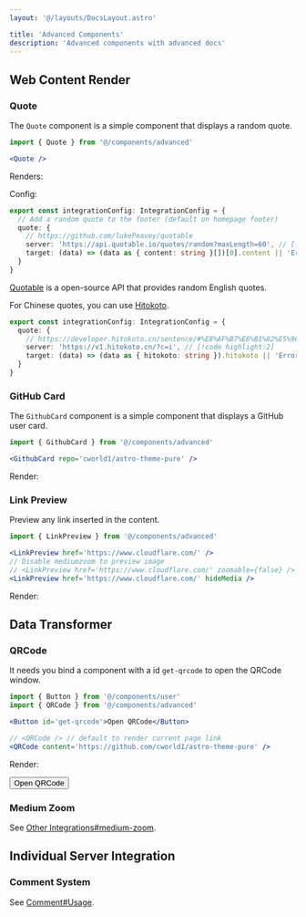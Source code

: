 ```yaml
---
layout: '@/layouts/DocsLayout.astro'

title: 'Advanced Components'
description: 'Advanced components with advanced docs'
---
```


## Web Content Render

### Quote

The `Quote` component is a simple component that displays a random quote.

```jsx
import { Quote } from '@/components/advanced'

<Quote />
```

Renders:


<Quote />

Config:

```ts title="src/site.config.ts"
export const integrationConfig: IntegrationConfig = {
  // Add a random quote to the footer (default on homepage footer)
  quote: {
    // https://github.com/lukePeavey/quotable
    server: 'https://api.quotable.io/quotes/random?maxLength=60', // [!code highlight:2]
    target: (data) => (data as { content: string }[])[0].content || 'Error'
  }
}
```

[Quotable](https://github.com/lukePeavey/quotable) is a open-source API that provides random English quotes.

For Chinese quotes, you can use [Hitokoto](https://developer.hitokoto.cn/sentence/).

```ts title="src/site.config.ts"
export const integrationConfig: IntegrationConfig = {
  quote: {
    // https://developer.hitokoto.cn/sentence/#%E8%AF%B7%E6%B1%82%E5%9C%B0%E5%9D%80
    server: 'https://v1.hitokoto.cn/?c=i', // [!code highlight:2]
    target: (data) => (data as { hitokoto: string }).hitokoto || 'Error'
  }
}
```

### GitHub Card

The `GithubCard` component is a simple component that displays a GitHub user card.

```jsx
import { GithubCard } from '@/components/advanced'

<GithubCard repo='cworld1/astro-theme-pure' />
```

Render:


<GithubCard repo='cworld1/astro-theme-pure' />

### Link Preview

Preview any link inserted in the content.

```jsx
import { LinkPreview } from '@/components/advanced'

<LinkPreview href='https://www.cloudflare.com/' />
// Disable mediumzoom to preview image
// <LinkPreview href='https://www.cloudflare.com/' zoomable={false} />
<LinkPreview href='https://www.cloudflare.com/' hideMedia />
```

Render:


<LinkPreview href='https://www.cloudflare.com/' />
<LinkPreview href='https://www.cloudflare.com/' hideMedia />

## Data Transformer

### QRCode

It needs you bind a component with a id `get-qrcode` to open the QRCode window.

```jsx
import { Button } from '@/components/user'
import { QRCode } from '@/components/advanced'

<Button id='get-qrcode'>Open QRCode</Button>

// <QRCode /> // default to render current page link
<QRCode content='https://github.com/cworld1/astro-theme-pure' />
```

Render:


<Button id='get-qrcode'>Open QRCode</Button>
<QRCode content='https://github.com/cworld1/astro-theme-pure' />

### Medium Zoom

See [Other Integrations#medium-zoom](/docs/integrations/others#medium-zoom).

## Individual Server Integration

### Comment System

See [Comment#Usage](/docs/integrations/comment#usage).
